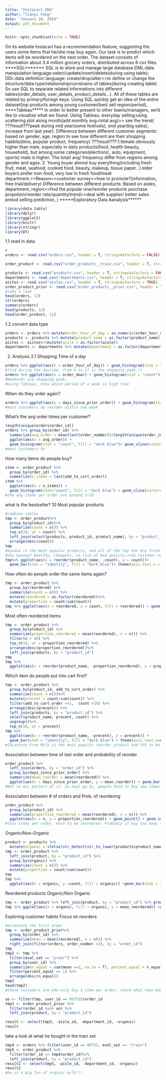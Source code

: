 ---
title: "Instacart_EDA"
author: "Tianyi Fang"
date: "January 24, 2018"
output: pdf_document
---

```{r setup, include=FALSE}
knitr::opts_chunk$set(echo = TRUE)
```
On its website Instacart has a recommendation feature, suggesting the users some items that he/she may buy again. Our task is to predict which items will be reordered on the next order.
The dataset consists of information about 3.4 million grocery orders, distributed across 6 csv files.
****SQL*******
SQL is to store and manage large database.DML:data manipulation language:select/update/insert/delete(during using table); DDL:data definition language: create/drop/alter>>to define or change the structure/data type/relationship/constrains of tables(during creating table)
So use SQL to separate related informations into different tables(order_details; user_details, product_details...). All of these tables are related by primary/foriegn keys. Using SQL quickly get an idea of the entire dataset(top products among young customer/best sell region/period), 
****Tableau*****
In order to better present to other teams/managers, we'd like to visualize what we found. Using Tableau. 
everyday selling:using scattering plot along month(add monthly avg+total avg)>> see the trend(
???result???peak during mid year(some festivals), end year(big sales), increase from last year). 
Difference between different customer segments:
based on gender, age, region to see how different are their shopping habbits(time, popular product, frequency)
???result???:1.female obviously higher than male, especially in daily products(food, health beauty, household), but among some categories(electronic, auto, equipment, sports) male is higher. The total/ avg/ frequency differ from regions among gender and ages.
2. Young buyer almost buy everything(including fresh fruit, meat, seafood, cooked food, beauty, makeup, tissue paper...) elder buyers prefer non-food, very low in fresh food/meat department.>>Reason>>customer survey>>how to promote?(information, free trial/delivery)
Difference between different products:
Based on aisles, department, region>>find the popular one/reorder products
purchase propotion/reorder rate/quantity/trend>>deal with supplier/ better sales preiod selling prediction, )
*****Exploratory Data Aanalysis******

```{r}
library(data.table)
library(dplyr)
library(ggplot2)
library(knitr)
library(stringr)
library(DT)
```
1.1 read in data
```{r}
#
orders <- read.csv("orders.csv", header = T, stringsAsFactors = FALSE)

order_product <- read.csv("order_products__train.csv", header = T, stringsAsFactors = FALSE)

products <- read.csv("products.csv", header = T, stringsAsFactors = FALSE)
departments <- read.csv("departments.csv", header = T, stringsAsFactors = TRUE)
aisles <- read.csv("aisles.csv", header = T, stringsAsFactors = TRUE)
order_product_prior <- read.csv("order_products__prior.csv", header = T, stringsAsFactors = FALSE)
#take a look
head(orders, 12)
str(orders)
summary(orders)
head(products, 12)
head(order_product, 12)
```
1.2 convert data type
```{r}
orders <- orders %>% mutate(order_hour_of_day = as.numeric(order_hour_of_day), eval_set = as.factor(eval_set))
products <- products %>% mutate(product_name = as.factor(product_name))
aisles <- aisles%>%mutate(aisle = as.factor(aisle))
departments <- departments %>% mutate(department = as.factor(department))
```
2. Analysis
2.1 Shopping Time of a day
```{r}
orders %>% ggplot(aes(x = order_hour_of_day)) + geom_histogram(stat = "count")
#find during the daytime, from 9 to 17 is the shopping peak.()
orders %>% ggplot(aes(x = order_dow)) + geom_histogram(stat = "count")
#Weekends are shopping peak.
#using Tableau, know which period of a week is high time
```
When do they order again?
```{r}
orders %>% ggplot(aes(x = days_since_prior_order)) + geom_histogram(stat = "count", fill = "dark blue") + geom_vline(xintercept = quantile(orders$days_since_prior_order, 0.8, na.rm = TRUE) , linetype = "dotted", color = "red", size = 1.5)
#most customers do reorder within one week

```
What's the avg order times per customer?
```{r}
length(unique(orders$order_id))
orders %>% group_by(order_id) %>% 
  summarize(avg_order = mean(last(order_number))/length(unique(order_id)))%>%
  ggplot(aes(x = avg_order)) + 
  geom_histogram(stat = "count", fill = "dark blue")+ geom_vline(xintercept = quantile(avg_order, 0.8, na.rm = TRUE), linetype = "dotted", color = "red", size = 1.5) labs(title = "What's the average order times per customer?")
#most customers do 
```
How many items do people buy?
```{r}
item <- order_product %>%
  group_by(order_id) %>%
  summarize(n_items = last(add_to_cart_order))
item %>%
  ggplot(aes(x = n_items)) + 
  geom_histogram(stat="count", fill = "dark blue") + geom_vline(xintercept = quantile(item$n_items, 0.8, na.rm = TRUE), linetype = "dotted", color = "red", size = 1.5)+ coord_cartesian(xlim = c(0,60))+ labs(title = "How many items per order?")
#the avg items per order are around 1~10
```
what is the bestseller?
10 Most popular products
```{r}
#combine tables
tmp <- order_product%>%
  group_by(product_id)%>%
  summarize(count = n()) %>%
  top_n(20, wt = count) %>%
  left_join(select(products, product_id, product_name), by = "product_id") %>%
  arrange(desc(count))
tmp
#banana is the most popular products, and all of the top ten are fresh fruit, more than half of them are organic products. Seems really healthy>>might insight about the customer portfolio: prefer healthy, organic food, wealthy and busy. In top 200, 14 are organic. 
#why banana? Healthy, cheapest, no risk of bad quality;>>do customer survey
tmp%>% ggplot(aes(x = reorder(product_name, -count), y = count))+ 
  geom_bar(stat = "identity", fill = "dark blue")+ theme(axis.text.x = element_text(angle = 50, hjust = 1), axis.title.x = element_blank())+ labs(title = "Top 20 products")
```

How often do people order the same items again?
```{r}
tmp <- order_product %>%
  group_by(reordered) %>%
  summarize(count = n()) %>%
  mutate(reordered = as.factor(reordered))%>%
  mutate(proportion = count/sum(count))
tmp %>% ggplot(aes(x = reordered, y = count, fill = reordered)) + geom_bar(stat ="identity")
```
Most often reordered items
```{r}
tmp <- order_product %>%
  group_by(product_id) %>%
  summarize(proportion_reordered = mean(reordered), n = n()) %>%
  filter(n > 40) %>%
  top_n(10, wt = proportion_reordered) %>%
  arrange(desc(proportion_reordered))%>%
  left_join(products, by = "product_id")
tmp
tmp %>%
  ggplot(aes(x = reorder(product_name, -proportion_reordered), y = proportion_reordered)) + geom_bar(stat = "identity", fill = "dark blue") + theme(axis.text.x=element_text(angle=50, hjust=1), axis.title.x = element_blank()) + coord_cartesian(ylim = c(0.85,0.95)) + labs(title = "Top 10 reordered items")
```
Which item do people put into cart first?
```{r}
tmp <- order_product %>%
  group_by(product_id, add_to_cart_order) %>%
  summarize(count = n())%>%
  mutate(precent = count/sum(count)) %>%
  filter(add_to_cart_order ==1,  count >10) %>%
  arrange(desc(precent)) %>%
  left_join(products, by = "product_id") %>%
  select(product_name, precent, count) %>%
  ungroup()%>%
  top_n(10, wt = precent)
tmp %>%
  ggplot(aes(x = reorder(product_name, -precent), y = precent)) +
  geom_bar(stat = "identity", fill = "dark blue") + theme(axis.text.x=element_text(angle=50, hjust=1), axis.title.x = element_blank()) + coord_cartesian(ylim = c(0.4,0.7)) + labs(title = "Items added to cart first")
#2%Lactose Free Milk is the most popular reorder product and 5th to be added to cart.
```

Association between time of last order and probability of reorder
```{r}
order_product %>%
  left_join(orders, by = "order_id") %>%
  group_by(days_since_prior_order) %>%
  summarize(mean_reorder = mean(reordered)) %>%
  ggplot(aes(x = days_since_prior_order, y = mean_reorder)) + geom_bar(stat = "identity", fill = "dark blue")
#Not so muc pattern of it. as days go by, people tend to buy new items instead of reordered.
```
Association between # of orders and Prob. of reordering
```{r}
order_product %>%
  group_by(product_id) %>%
  summarize(proportion_reordered = mean(reordered), n = n()) %>%
  ggplot(aes(x = n, y = proportion_reordered)) + geom_point() + geom_smooth(color = "red") +coord_cartesian(xlim = c(0,2000))
#less items per order, more to be reordered. Probably if buy too many things at one time, then many items are not satisfied, so will not be reordered again.
```
Organic/Non-Organic
```{r}
product <- products %>%
  mutate(organic = ifelse(str_detect(str_to_lower(products$product_name), 'organic'),'organic', 'non-organic'), organic = as.factor(organic))
tmp <- order_product %>%
  left_join(product, by = "product_id") %>%
  group_by(organic) %>%
  summarize(count = n()) %>%
  mutate(proportion = count/sum(count))
tmp
tmp %>%
  ggplot(aes(x = organic, y =count, fill = organic)) +geom_bar(stat = "identity") +labs(title = "Ordered Products of Organic/Non-Organic")
```
Reordered products Organic/Non Organic
```{r}
tmp <- order_product %>% left_join(product, by = "product_id") %>% group_by(organic) %>% summarize(mean_reordered = mean(reordered))
tmp %>% ggplot(aes(x = organic, fill = organic, y = mean_reordered)) +geom_bar(stat = "identity")+labs(title = "Rerdered Products of Organic/Non-Organic")


```

Exploring customer habits
Focus on reorders
```{r}
#eliminate the first order
tmp <- order_product_prior%>%
  group_by(order_id) %>%
  summarize(mean = mean(reordered), n = n()) %>%
  right_join(filter(orders, order_number >2), by = "order_id")
tmp
tmp2 <- tmp %>%
  filter(eval_set == "prior") %>%
  group_by(user_id) %>%
  summarize(n_equal = sum(mean ==1, na.rm = T), percent_equal = n_equal/n()) %>%
  filter(percent_equal == 1) %>%
  arrange(desc(n_equal))
tmp2
head(tmp2)
#these customers are who only buy 1 item per order, check what they bought
```


```{r}
uo <- filter(tmp, user_id == 99753)$order_id
tmp3 <- order_product_prior %>%
  filter(order_id %in% uo) %>%
  left_join(product, by = "product_id")

result <- select(tmp3, -aisle_id, -department_id, -organic)
result 

```

take a look at what he bought in the train set
```{r}
tmp4 <- orders %>% filter(user_id == 99753, eval_set == "train")
tmp5 <- order_product %>%
  filter(order_id == tmp4$order_id)%>%
  left_join(product, by = "product_id")
result2 <- select(tmp5, -aisle_id, -department_id, -organic)
result2 
#he is a big fan of organic milk!!!
```
